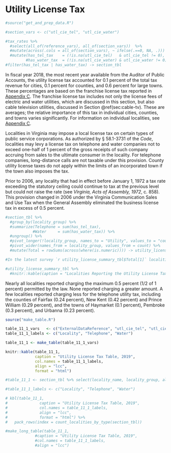 # Utility License Tax {#sec-utility-license-tax}

```r
#source("get_and_prep_data.R")

#section_vars <- c("utl_cie_tel", "utl_cie_water")

#tax_rates %>% 
  #select(all_of(reference_vars), all_of(section_vars))  %>%
  #mutate(across(.cols = all_of(section_vars), ~ ifelse(.==0, NA, .)))   %>%          # Convert zero values to NA's
  #mutate(has_tel_tax    = (!is.na(utl_cie_tel)   & utl_cie_tel != 0),
         #has_water_tax  = (!is.na(utl_cie_water) & utl_cie_water != 0)) %>%
#filter(has_tel_tax | has_water_tax) -> section_tbl
```

In fiscal year 2018, the most recent year available from the Auditor of Public Accounts, the utility license tax accounted for 0.1 percent of the total tax revenue for cities, 0.1 percent for counties, and 0.6 percent for large towns. These percentages are based on the franchise license tax reported in [Appendix C](#secAppendixC). The franchise license tax includes not only the license fees of electric and water utilities, which are discussed in this section, but also cable television utilities, discussed in Section \@ref(sec:cable-tv). These are averages; the relative importance of this tax in individual cities, counties, and towns varies significantly. For information on individual localities, see [Appendix C](#secAppendixC).

Localities in Virginia may impose a local license tax on certain types of public service corporations. As authorized by § 58.1-3731 of the *Code*, localities may levy a license tax on telephone and water companies not to exceed one-half of 1 percent of the gross receipts of such company accruing from sales to the ultimate consumer in the locality. For telephone companies, long-distance calls are not taxable under this provision. County utility license taxes do not apply within the limits of an incorporated town if the town also imposes the tax.

Prior to 2006, any locality that had in effect before January 1, 1972 a tax rate exceeding the statutory ceiling could continue to tax at the previous level but could not raise the rate (see *Virginia, Acts of Assembly, 1972*, c. 858). This provision changed in 2006 under the Virginia Communication Sales and Use Tax when the General Assembly eliminated the business license tax in excess of 0.5 percent. 

```r
#section_tbl %>%
  #group_by(locality_group) %>%
  #summarize(Telephone = sum(has_tel_tax),
            #Water     = sum(has_water_tax)) %>%
  #ungroup() %>%
  #pivot_longer(!locality_group, names_to = "Utility", values_to = "count") %>%
  #pivot_wider(names_from = locality_group, values_from = count) %>%
  #mutate(Total = rowSums(across(where(is.numeric)))) -> utility_license_summary_tbl
```

```r
#In the latest survey `r utility_license_summary_tbl$Total[1]` localities responded that they had a utility license tax on telephone service and `r utility_license_summary_tbl$Total[2]` had a tax on water service. The table below summarizes the numbers of positive respondents by type of service and locality.
```

```r
#utility_license_summary_tbl %>%
  #knitr::kable(caption = "Localities Reporting the Utility License Tax, 2019")
```

Nearly all localities reported charging the maximum 0.5 percent (1/2 of 1 percent) permitted by the law. None reported charging a greater amount. A few localities reported charging less for the telephone utility tax, including the counties of Fairfax (0.24 percent), New Kent (0.42 percent) and Prince William (0.29 percent), and the towns of Haymarket (0.1 percent), Pembroke (0.3 percent), and Urbanna (0.23 percent).

```r
source("make_table.R")
```

```r
table_11_1_vars   <- c("ExternalDataReference", "utl_cie_tel", "utl_cie_water")
table_11_1_labels <- c("Locality", "Telephone", "Water")

table_11_1 <- make_table(table_11_1_vars)

knitr::kable(table_11_1, 
             caption = "Utility License Tax Table, 2019", 
             col.names = table_11_1_labels, 
             align = "lcc",
             format = "html")
```

```r
#table_11_1 <- section_tbl %>% select(locality_name, locality_group, all_of(section_vars))

#table_11_1_labels <- c("Locality", "Telephone", "Water")

# kbl(table_11_1, 
#              caption = "Utility License Tax Table, 2019", 
#              col.names = table_11_1_labels, 
#              align = "lcc",
#              format = "html") %>%
#   pack_rows(index = count_localities_by_type(section_tbl))

#make_long_table(table_11_1, 
             #caption = "Utility License Tax Table, 2019", 
             #col.names = table_11_1_labels,
             #align = "lcc")
```
